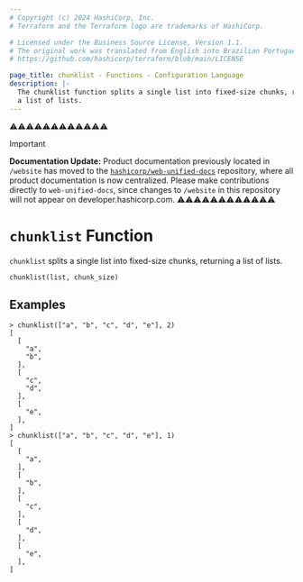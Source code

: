 ```yaml
---
# Copyright (c) 2024 HashiCorp, Inc.
# Terraform and the Terraform logo are trademarks of HashiCorp.

# Licensed under the Business Source License, Version 1.1.
# The original work was translated from English into Brazilian Portuguese.
# https://github.com/hashicorp/terraform/blob/main/LICENSE

page_title: chunklist - Functions - Configuration Language
description: |-
  The chunklist function splits a single list into fixed-size chunks, returning
  a list of lists.
---
```


⚠️⚠️⚠️⚠️⚠️⚠️⚠️⚠️⚠️⚠️⚠️⚠️
> [!IMPORTANT]
> **Documentation Update:** Product documentation previously located in `/website` has moved to the [`hashicorp/web-unified-docs`](https://github.com/hashicorp/web-unified-docs) repository, where all product documentation is now centralized. Please make contributions directly to `web-unified-docs`, since changes to `/website` in this repository will not appear on developer.hashicorp.com.
⚠️⚠️⚠️⚠️⚠️⚠️⚠️⚠️⚠️⚠️⚠️⚠️


# `chunklist` Function

`chunklist` splits a single list into fixed-size chunks, returning a list
of lists.

```hcl
chunklist(list, chunk_size)
```

## Examples

```
> chunklist(["a", "b", "c", "d", "e"], 2)
[
  [
    "a",
    "b",
  ],
  [
    "c",
    "d",
  ],
  [
    "e",
  ],
]
> chunklist(["a", "b", "c", "d", "e"], 1)
[
  [
    "a",
  ],
  [
    "b",
  ],
  [
    "c",
  ],
  [
    "d",
  ],
  [
    "e",
  ],
]
```
